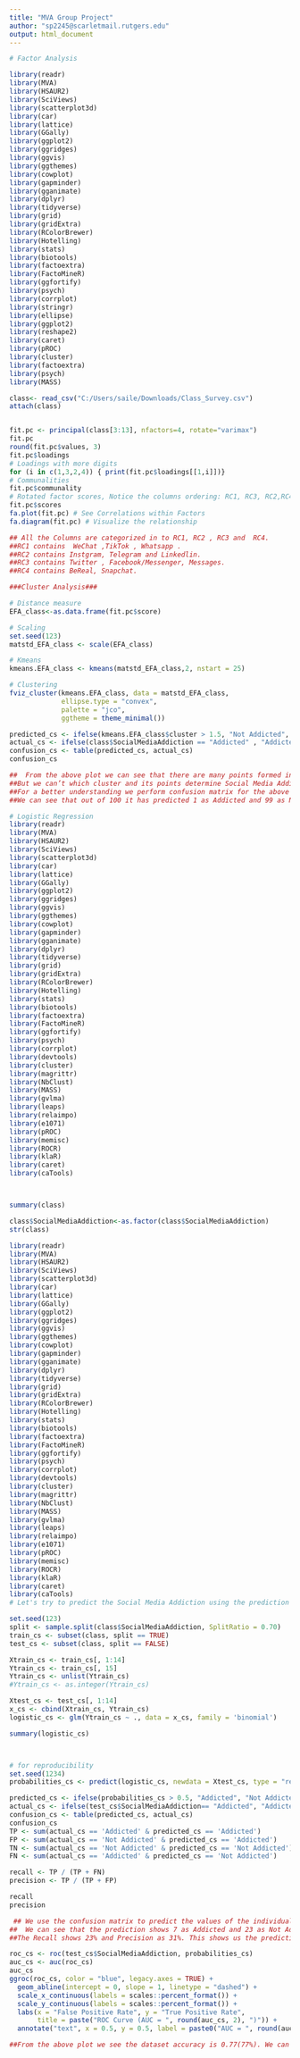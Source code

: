 ---
title: "MVA Group Project"
author: "sp2245@scarletmail.rutgers.edu"
output: html_document
---



```{r}
# Factor Analysis

library(readr)
library(MVA)
library(HSAUR2)
library(SciViews)
library(scatterplot3d)
library(car)
library(lattice)
library(GGally)
library(ggplot2)
library(ggridges)
library(ggvis)
library(ggthemes)
library(cowplot)
library(gapminder)
library(gganimate)
library(dplyr)
library(tidyverse)
library(grid)
library(gridExtra)
library(RColorBrewer)
library(Hotelling)
library(stats)
library(biotools)
library(factoextra)
library(FactoMineR)
library(ggfortify)
library(psych)
library(corrplot)
library(stringr)
library(ellipse)
library(ggplot2)
library(reshape2)
library(caret)
library(pROC)
library(cluster)
library(factoextra)
library(psych)
library(MASS)

class<- read_csv("C:/Users/saile/Downloads/Class_Survey.csv")
attach(class)


fit.pc <- principal(class[3:13], nfactors=4, rotate="varimax")
fit.pc
round(fit.pc$values, 3)
fit.pc$loadings
# Loadings with more digits
for (i in c(1,3,2,4)) { print(fit.pc$loadings[[1,i]])}
# Communalities
fit.pc$communality
# Rotated factor scores, Notice the columns ordering: RC1, RC3, RC2,RC4
fit.pc$scores
fa.plot(fit.pc) # See Correlations within Factors
fa.diagram(fit.pc) # Visualize the relationship

## All the Columns are categorized in to RC1, RC2 , RC3 and  RC4.
##RC1 contains  WeChat ,TikTok , Whatsapp .
##RC2 contains Instgram, Telegram and Linkedlin.
##RC3 contains Twitter , Facebook/Messenger, Messages. 
##RC4 contains BeReal, Snapchat.


```



```{r}
###Cluster Analysis###

# Distance measure
EFA_class<-as.data.frame(fit.pc$score)

# Scaling
set.seed(123)
matstd_EFA_class <- scale(EFA_class)

# Kmeans
kmeans.EFA_class <- kmeans(matstd_EFA_class,2, nstart = 25)

# Clustering
fviz_cluster(kmeans.EFA_class, data = matstd_EFA_class,
             ellipse.type = "convex",
             palette = "jco",
             ggtheme = theme_minimal())

predicted_cs <- ifelse(kmeans.EFA_class$cluster > 1.5, "Not Addicted", "Addicted")
actual_cs <- ifelse(class$SocialMediaAddiction == "Addicted" , "Addicted", "Not Addicted")
confusion_cs <- table(predicted_cs, actual_cs)
confusion_cs

## 	From the above plot we can see that there are many points formed in to 2 clusters 1 and cluster 2.
##But we can’t which cluster and its points determine Social Media Addiction
##For a better understanding we perform confusion matrix for the above plot.
##We can see that out of 100 it has predicted 1 as Addicted and 99 as Not Addicted.


```


```{r}
# Logistic Regression
library(readr)
library(MVA)
library(HSAUR2)
library(SciViews)
library(scatterplot3d)
library(car)
library(lattice)
library(GGally)
library(ggplot2)
library(ggridges)
library(ggvis)
library(ggthemes)
library(cowplot)
library(gapminder)
library(gganimate)
library(dplyr)
library(tidyverse)
library(grid)
library(gridExtra)
library(RColorBrewer)
library(Hotelling)
library(stats)
library(biotools)
library(factoextra)
library(FactoMineR)
library(ggfortify)
library(psych)
library(corrplot)
library(devtools)
library(cluster)
library(magrittr)
library(NbClust)
library(MASS)
library(gvlma)
library(leaps)
library(relaimpo)
library(e1071)
library(pROC)
library(memisc)
library(ROCR)
library(klaR)
library(caret)
library(caTools)



summary(class)

class$SocialMediaAddiction<-as.factor(class$SocialMediaAddiction)
str(class)
```


 


```{r}
library(readr)
library(MVA)
library(HSAUR2)
library(SciViews)
library(scatterplot3d)
library(car)
library(lattice)
library(GGally)
library(ggplot2)
library(ggridges)
library(ggvis)
library(ggthemes)
library(cowplot)
library(gapminder)
library(gganimate)
library(dplyr)
library(tidyverse)
library(grid)
library(gridExtra)
library(RColorBrewer)
library(Hotelling)
library(stats)
library(biotools)
library(factoextra)
library(FactoMineR)
library(ggfortify)
library(psych)
library(corrplot)
library(devtools)
library(cluster)
library(magrittr)
library(NbClust)
library(MASS)
library(gvlma)
library(leaps)
library(relaimpo)
library(e1071)
library(pROC)
library(memisc)
library(ROCR)
library(klaR)
library(caret)
library(caTools)
# Let's try to predict the Social Media Addiction using the prediction

set.seed(123)
split <- sample.split(class$SocialMediaAddiction, SplitRatio = 0.70)
train_cs <- subset(class, split == TRUE)
test_cs <- subset(class, split == FALSE)

Xtrain_cs <- train_cs[, 1:14]
Ytrain_cs <- train_cs[, 15]
Ytrain_cs <- unlist(Ytrain_cs)
#Ytrain_cs <- as.integer(Ytrain_cs)

Xtest_cs <- test_cs[, 1:14]
x_cs <- cbind(Xtrain_cs, Ytrain_cs)
logistic_cs <- glm(Ytrain_cs ~ ., data = x_cs, family = 'binomial')

summary(logistic_cs)



# for reproducibility
set.seed(1234) 
probabilities_cs <- predict(logistic_cs, newdata = Xtest_cs, type = "response")

predicted_cs <- ifelse(probabilities_cs > 0.5, "Addicted", "Not Addicted")
actual_cs <- ifelse(test_cs$SocialMediaAddiction== "Addicted", "Addicted", "Not Addicted")
confusion_cs <- table(predicted_cs, actual_cs)
confusion_cs
TP <- sum(actual_cs == 'Addicted' & predicted_cs == 'Addicted')
FP <- sum(actual_cs == 'Not Addicted' & predicted_cs == 'Addicted')
TN <- sum(actual_cs == 'Not Addicted' & predicted_cs == 'Not Addicted')
FN <- sum(actual_cs == 'Addicted' & predicted_cs == 'Not Addicted')

recall <- TP / (TP + FN)
precision <- TP / (TP + FP)

recall
precision

 ##	We use the confusion matrix to predict the values of the individuals who are Addicted and Not Addicted.
## 	We can see that the prediction shows 7 as Addicted and 23 as Not Addicted.
##The Recall shows 23% and Precision as 31%. This shows us the prediction model is not up to the mark.

roc_cs <- roc(test_cs$SocialMediaAddiction, probabilities_cs)
auc_cs <- auc(roc_cs)
auc_cs
ggroc(roc_cs, color = "blue", legacy.axes = TRUE) +
  geom_abline(intercept = 0, slope = 1, linetype = "dashed") +
  scale_x_continuous(labels = scales::percent_format()) +
  scale_y_continuous(labels = scales::percent_format()) +
  labs(x = "False Positive Rate", y = "True Positive Rate",
       title = paste("ROC Curve (AUC = ", round(auc_cs, 2), ")")) +
  annotate("text", x = 0.5, y = 0.5, label = paste0("AUC = ", round(auc_cs, 2)))

##From the above plot we see the dataset accuracy is 0.77(77%). We can say that the predicted was not accurate to the mark basing on the confusion matrix mentioned above and needs more improvement in prediction.

```





